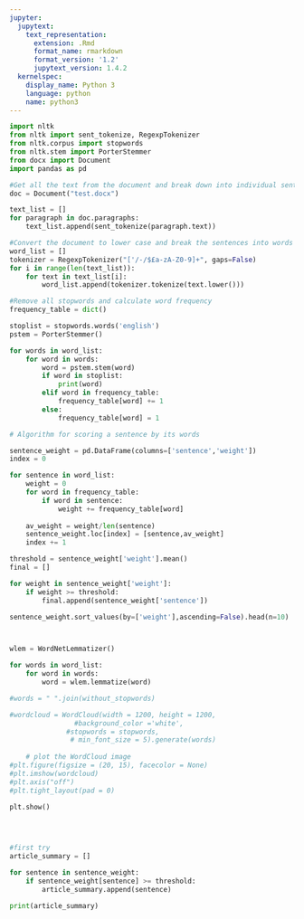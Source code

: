 ```yaml
---
jupyter:
  jupytext:
    text_representation:
      extension: .Rmd
      format_name: rmarkdown
      format_version: '1.2'
      jupytext_version: 1.4.2
  kernelspec:
    display_name: Python 3
    language: python
    name: python3
---
```


```python
import nltk
from nltk import sent_tokenize, RegexpTokenizer
from nltk.corpus import stopwords
from nltk.stem import PorterStemmer
from docx import Document
import pandas as pd
```

```python
#Get all the text from the document and break down into individual sentences
doc = Document("test.docx")

text_list = []
for paragraph in doc.paragraphs:
    text_list.append(sent_tokenize(paragraph.text))
```

```python
#Convert the document to lower case and break the sentences into words
word_list = []
tokenizer = RegexpTokenizer("['/-/$£a-zA-Z0-9]+", gaps=False)
for i in range(len(text_list)):
    for text in text_list[i]:
        word_list.append(tokenizer.tokenize(text.lower()))
```

```python
#Remove all stopwords and calculate word frequency
frequency_table = dict()

stoplist = stopwords.words('english')
pstem = PorterStemmer()

for words in word_list:
    for word in words:
        word = pstem.stem(word)
        if word in stoplist:
            print(word)
        elif word in frequency_table:
            frequency_table[word] += 1
        else:
            frequency_table[word] = 1          
```

```python
# Algorithm for scoring a sentence by its words

sentence_weight = pd.DataFrame(columns=['sentence','weight'])
index = 0

for sentence in word_list: 
    weight = 0
    for word in frequency_table:
        if word in sentence:
            weight += frequency_table[word]
            
    av_weight = weight/len(sentence)       
    sentence_weight.loc[index] = [sentence,av_weight]
    index += 1            
```

```python
threshold = sentence_weight['weight'].mean()
final = []

for weight in sentence_weight['weight']:
    if weight >= threshold:
        final.append(sentence_weight['sentence'])
```

```python
sentence_weight.sort_values(by=['weight'],ascending=False).head(n=10)
```

```python


```

```python

```

```python
wlem = WordNetLemmatizer()

for words in word_list:
    for word in words:
        word = wlem.lemmatize(word)

#words = " ".join(without_stopwords)

#wordcloud = WordCloud(width = 1200, height = 1200, 
                #background_color ='white', 
              #stopwords = stopwords, 
               # min_font_size = 5).generate(words)
  
    # plot the WordCloud image                        
#plt.figure(figsize = (20, 15), facecolor = None) 
#plt.imshow(wordcloud) 
#plt.axis("off") 
#plt.tight_layout(pad = 0) 
  
plt.show()
        
```

```python

```

```python

```

```python
#first try
article_summary = []

for sentence in sentence_weight:
    if sentence_weight[sentence] >= threshold:
        article_summary.append(sentence)

print(article_summary)        
```

